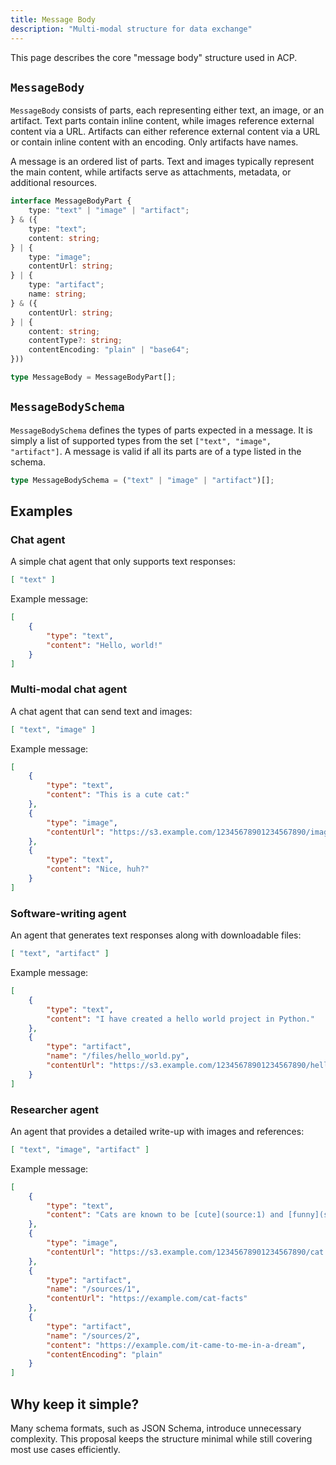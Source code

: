 ```yaml
---
title: Message Body
description: "Multi-modal structure for data exchange"
---
```


This page describes the core "message body" structure used in ACP.

## `MessageBody`

`MessageBody` consists of parts, each representing either text, an image, or an artifact. Text parts contain inline content, while images reference external content via a URL. Artifacts can either reference external content via a URL or contain inline content with an encoding. Only artifacts have names.

A message is an ordered list of parts. Text and images typically represent the main content, while artifacts serve as attachments, metadata, or additional resources.

```ts
interface MessageBodyPart {
    type: "text" | "image" | "artifact";
} & ({
    type: "text";
    content: string;
} | {
    type: "image";
    contentUrl: string;
} | {
    type: "artifact";
    name: string;
} & ({
    contentUrl: string;
} | {
    content: string;
    contentType?: string;
    contentEncoding: "plain" | "base64";
}))

type MessageBody = MessageBodyPart[];
```

## `MessageBodySchema`

`MessageBodySchema` defines the types of parts expected in a message. It is simply a list of supported types from the set `["text", "image", "artifact"]`. A message is valid if all its parts are of a type listed in the schema.

```ts
type MessageBodySchema = ("text" | "image" | "artifact")[];
```

## Examples

### Chat agent
A simple chat agent that only supports text responses:

```json
[ "text" ]
```

Example message:

```json
[
    {
        "type": "text",
        "content": "Hello, world!"
    }
]
```

### Multi-modal chat agent
A chat agent that can send text and images:

```json
[ "text", "image" ]
```

Example message:

```json
[
    {
        "type": "text",
        "content": "This is a cute cat:"
    },
    {
        "type": "image",
        "contentUrl": "https://s3.example.com/12345678901234567890/image.png"
    },
    {
        "type": "text",
        "content": "Nice, huh?"
    }
]
```

### Software-writing agent
An agent that generates text responses along with downloadable files:

```json
[ "text", "artifact" ]
```

Example message:

```json
[
    {
        "type": "text",
        "content": "I have created a hello world project in Python."
    },
    {
        "type": "artifact",
        "name": "/files/hello_world.py",
        "contentUrl": "https://s3.example.com/12345678901234567890/hello_world.py"
    }
]
```

### Researcher agent
An agent that provides a detailed write-up with images and references:

```json
[ "text", "image", "artifact" ]
```

Example message:

```json
[
    {
        "type": "text",
        "content": "Cats are known to be [cute](source:1) and [funny](source:2)."
    },
    {
        "type": "image",
        "contentUrl": "https://s3.example.com/12345678901234567890/cat.png"
    },
    {
        "type": "artifact",
        "name": "/sources/1",
        "contentUrl": "https://example.com/cat-facts"
    },
    {
        "type": "artifact",
        "name": "/sources/2",
        "content": "https://example.com/it-came-to-me-in-a-dream",
        "contentEncoding": "plain"
    }
]
```

## Why keep it simple?
Many schema formats, such as JSON Schema, introduce unnecessary complexity. This proposal keeps the structure minimal while still covering most use cases efficiently.

